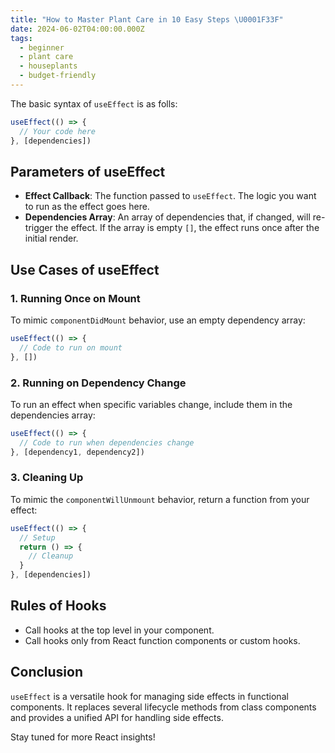 ```yaml
---
title: "How to Master Plant Care in 10 Easy Steps \U0001F33F"
date: 2024-06-02T04:00:00.000Z
tags:
  - beginner
  - plant care
  - houseplants
  - budget-friendly
---
```


<CaptionedImage imgUrl="/10-best-living-room-indoor-plants-01.webp" />

The basic syntax of `useEffect` is as folls:

```javascript
useEffect(() => {
  // Your code here
}, [dependencies])
```

## Parameters of useEffect

* **Effect Callback**: The function passed to `useEffect`. The logic you want to run as the effect goes here.
* **Dependencies Array**: An array of dependencies that, if changed, will re-trigger the effect. If the array is empty `[]`, the effect runs once after the initial render.

## Use Cases of useEffect

### 1. Running Once on Mount

To mimic `componentDidMount` behavior, use an empty dependency array:

```javascript
useEffect(() => {
  // Code to run on mount
}, [])
```

### 2. Running on Dependency Change

To run an effect when specific variables change, include them in the dependencies array:

```javascript
useEffect(() => {
  // Code to run when dependencies change
}, [dependency1, dependency2])
```

### 3. Cleaning Up

To mimic the `componentWillUnmount` behavior, return a function from your effect:

```javascript
useEffect(() => {
  // Setup
  return () => {
    // Cleanup
  }
}, [dependencies])
```

## Rules of Hooks

* Call hooks at the top level in your component.
* Call hooks only from React function components or custom hooks.

## Conclusion

`useEffect` is a versatile hook for managing side effects in functional components. It replaces several lifecycle methods from class components and provides a unified API for handling side effects.

Stay tuned for more React insights!
